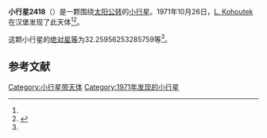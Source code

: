 {{Infobox planet
| bgcolour = #FFFFC0
| name = 2418 Voskovec-Werich
| symbol = 
| image = 
| caption = 
| discovery = yes
| discovery_ref = 
| discoverer = [[L._Kohoutek|L. Kohoutek]]
| discovery_site = [[汉堡|汉堡]] 
| discovered = 1971年10月26日
| designations = yes
| mp_name = 
| named_after = 
| alt_names = 1971 UV/ 1973 DJ / 1976 SR6 / 1979 KV
| mp_category = [[主带小行星|主带小行星]]
| orbit_ref = <ref name="a">[http://ssd.jpl.nasa.gov/sbdb.cgi?sstr=2418 2418 Voskovec-Werich] {{Wayback|url=http://ssd.jpl.nasa.gov/sbdb.cgi?sstr=2418 |date=20200820023821 }}，小行星數據庫瀏覽器（JPL Small-Body Database Browser）－[[美国国家航空航天局|美国国家航空航天局]]喷气推进实验室</ref>
| epoch = 2456400.5 (2013年4月18日更新)
| aphelion = {{convert|3.623410347782187|AU|km|3|abbr=on|lk=out}}
| perihelion = {{convert|2.628386521772892|AU|km|3|abbr=on}}
| semimajor = {{convert|3.12589843477754|AU|km|3|abbr=on}}
| eccentricity = 0.159158054
| period = 2018.648584 [[日|日]]<br />5.53[[儒略年|儒略年]]
| avg_speed = 
| inclination = 1.317319000633181
| asc_node = 31.22210422422709
| mean_anomaly = 
| arg_peri = 32.25956253285759
| satellites = 
| physical_characteristics = yes
| dimensions = 
| mass = 
| density = 
| surface_grav = 
| escape_velocity = 
| sidereal_day = 
| axial_tilt = 
| pole_ecliptic_lat = 
| pole_ecliptic_lon = 
| albedo = 
| temperatures= 
| temp_name1 = 
| mean_temp_1 = 
| max_temp_1 = 
| temp_name2 = 
| max_temp_2 = 
| spectral_type = 
| abs_magnitude = 32.25956253285759
}}

'''小行星2418'''（{{lang-en|2418 Voskovec-Werich}}）是一颗围绕[[太阳|太阳]][[公转|公转]]的[[小行星|小行星]]。1971年10月26日，[[L._Kohoutek|L. Kohoutek]]在汉堡发现了此天体<ref name="a" /><ref>{{cite news|title=小行星列表|url=http://cfa-www.harvard.edu/iau/lists/NumberedMPs.txt|accessdate=2013-07-08|newspaper=哈佛大学|archive-date=2008-05-17|archive-url=https://web.archive.org/web/20080517010638/http://cfa-www.harvard.edu/iau/lists/NumberedMPs.txt|dead-url=no}}</ref>。

这颗小行星的[[绝对星等|绝对星等]]为32.25956253285759等<ref name="a" />。

==参考文献==
{{reflist}}
{{Minor Planet Number|[[小行星2417|小行星2417]]|[[小行星2419|小行星2419]]}}

{{小天体}}

[[Category:小行星带天体|Category:小行星带天体]]
[[Category:1971年发现的小行星|Category:1971年发现的小行星]]

{{asteroid-stub}}